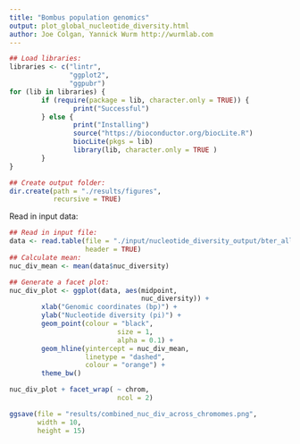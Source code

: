 ```yaml
---
title: "Bombus population genomics"
output: plot_global_nucleotide_diversity.html
author: Joe Colgan, Yannick Wurm http://wurmlab.com
---
```


```r
## Load libraries:
libraries <- c("lintr",
               "ggplot2",
               "ggpubr")
for (lib in libraries) {
        if (require(package = lib, character.only = TRUE)) {
                print("Successful")
        } else {
                print("Installing")
                source("https://bioconductor.org/biocLite.R")
                biocLite(pkgs = lib)
                library(lib, character.only = TRUE )
        }
}

## Create output folder:
dir.create(path = "./results/figures",
           recursive = TRUE)

```

Read in input data:

```r
## Read in input file:
data <- read.table(file = "./input/nucleotide_diversity_output/bter_all_chrom_10kb.txt",
                   header = TRUE)
## Calculate mean:
nuc_div_mean <- mean(data$nuc_diversity)

## Generate a facet plot:
nuc_div_plot <- ggplot(data, aes(midpoint,
                                 nuc_diversity)) +
        xlab("Genomic coordinates (bp)") +
        ylab("Nucleotide diversity (pi)") +
        geom_point(colour = "black",
                           size = 1,
                           alpha = 0.1) +
        geom_hline(yintercept = nuc_div_mean,
                   linetype = "dashed",
                   colour = "orange") +
        theme_bw()

nuc_div_plot + facet_wrap( ~ chrom,
                           ncol = 2)

ggsave(file = "results/combined_nuc_div_across_chromomes.png",
       width = 10,
       height = 15)
```

